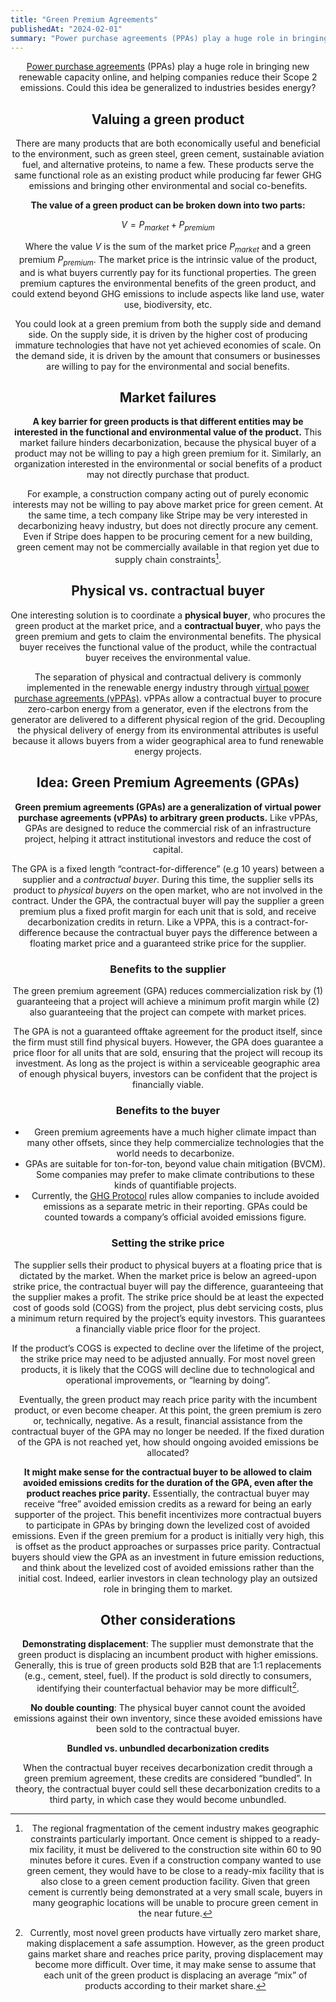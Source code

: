 ```yaml
---
title: "Green Premium Agreements"
publishedAt: "2024-02-01"
summary: "Power purchase agreements (PPAs) play a huge role in bringing new renewable capacity online, and helping companies reduce their Scope 2 emissions. Could this idea be generalized to industries besides energy?"
---
```



<Header title={frontmatter.title} publishedAt={frontmatter.publishedAt} />

[Power purchase agreements](https://en.wikipedia.org/wiki/Power_purchase_agreement) (PPAs) play a huge role in bringing new renewable capacity online, and helping companies reduce their Scope 2 emissions. Could this idea be generalized to industries besides energy?

## Valuing a green product

There are many products that are both economically useful and beneficial to the environment, such as green steel, green cement, sustainable aviation fuel, and alternative proteins, to name a few. These products serve the same functional role as an existing product while producing far fewer GHG emissions and bringing other environmental and social co-benefits.

**The value of a green product can be broken down into two parts:**

$$
V = P_{market} + P_{premium}
$$

Where the value $V$ is the sum of the market price $P_{market}$ and a green premium $P_{premium}$. The market price is the intrinsic value of the product, and is what buyers currently pay for its functional properties. The green premium captures the environmental benefits of the green product, and could extend beyond GHG emissions to include aspects like land use, water use, biodiversity, etc.

You could look at a green premium from both the supply side and demand side. On the supply side, it is driven by the higher cost of producing immature technologies that have not yet achieved economies of scale. On the demand side, it is driven by the amount that consumers or businesses are willing to pay for the environmental and social benefits.

## Market failures

**A key barrier for green products is that different entities may be interested in the functional and environmental value of the product.** This market failure hinders decarbonization, because the physical buyer of a product may not be willing to pay a high green premium for it. Similarly, an organization interested in the environmental or social benefits of a product may not directly purchase that product.

For example, a construction company acting out of purely economic interests may not be willing to pay above market price for green cement. At the same time, a tech company like Stripe may be very interested in decarbonizing heavy industry, but does not directly procure any cement. Even if Stripe does happen to be procuring cement for a new building, green cement may not be commercially available in that region yet due to supply chain constraints[^1].

## Physical vs. contractual buyer

One interesting solution is to coordinate a **physical buyer**, who procures the green product at the market price, and a **contractual buyer**, who pays the green premium and gets to claim the environmental benefits. The physical buyer receives the functional value of the product, while the contractual buyer receives the environmental value.

The separation of physical and contractual delivery is commonly implemented in the renewable energy industry through [virtual power purchase agreements (vPPAs)](https://rmi.org/wp-content/uploads/2018/12/rmi-brc-intro-vppa.pdf). vPPAs allow a contractual buyer to procure zero-carbon energy from a generator, even if the electrons from the generator are delivered to a different physical region of the grid. Decoupling the physical delivery of energy from its environmental attributes is useful because it allows buyers from a wider geographical area to fund renewable energy projects.

## Idea: Green Premium Agreements (GPAs)

**Green premium agreements (GPAs) are a generalization of virtual power purchase agreements (vPPAs) to arbitrary green products.** Like vPPAs, GPAs are designed to reduce the commercial risk of an infrastructure project, helping it attract institutional investors and reduce the cost of capital.

The GPA is a fixed length “contract-for-difference” (e.g 10 years) between a supplier and a _contractual buyer_. During this time, the supplier sells its product to _physical buyers_ on the open market, who are not involved in the contract. Under the GPA, the contractual buyer will pay the supplier a green premium plus a fixed profit margin for each unit that is sold, and receive decarbonization credits in return. Like a VPPA, this is a contract-for-difference because the contractual buyer pays the difference between a floating market price and a guaranteed strike price for the supplier.

### Benefits to the supplier

The green premium agreement (GPA) reduces commercialization risk by (1) guaranteeing that a project will achieve a minimum profit margin while (2) also guaranteeing that the project can compete with market prices.

The GPA is not a guaranteed offtake agreement for the product itself, since the firm must still find physical buyers. However, the GPA does guarantee a price floor for all units that are sold, ensuring that the project will recoup its investment. As long as the project is within a serviceable geographic area of enough physical buyers, investors can be confident that the project is financially viable.

### Benefits to the buyer

- Green premium agreements have a much higher climate impact than many other offsets, since they help commercialize technologies that the world needs to decarbonize.
- GPAs are suitable for ton-for-ton, beyond value chain mitigation (BVCM). Some companies may prefer to make climate contributions to these kinds of quantifiable projects.
- Currently, the [GHG Protocol](https://ghgprotocol.org/sites/default/files/standards/Corporate-Value-Chain-Accounting-Reporing-Standard_041613_2.pdf) rules allow companies to include avoided emissions as a separate metric in their reporting. GPAs could be counted towards a company’s official avoided emissions figure.

### Setting the strike price

The supplier sells their product to physical buyers at a floating price that is dictated by the market. When the market price is below an agreed-upon strike price, the contractual buyer will pay the difference, guaranteeing that the supplier makes a profit. The strike price should be at least the expected cost of goods sold (COGS) from the project, plus debt servicing costs, plus a minimum return required by the project’s equity investors. This guarantees a financially viable price floor for the project.

If the product’s COGS is expected to decline over the lifetime of the project, the strike price may need to be adjusted annually. For most novel green products, it is likely that the COGS will decline due to technological and operational improvements, or “learning by doing”.

Eventually, the green product may reach price parity with the incumbent product, or even become cheaper. At this point, the green premium is zero or, technically, negative. As a result, financial assistance from the contractual buyer of the GPA may no longer be needed. If the fixed duration of the GPA is not reached yet, how should ongoing avoided emissions be allocated?

**It might make sense for the contractual buyer to be allowed to claim avoided emissions credits for the duration of the GPA, even after the product reaches price parity.** Essentially, the contractual buyer may receive “free” avoided emission credits as a reward for being an early supporter of the project. This benefit incentivizes more contractual buyers to participate in GPAs by bringing down the levelized cost of avoided emissions. Even if the green premium for a product is initially very high, this is offset as the product approaches or surpasses price parity. Contractual buyers should view the GPA as an investment in future emission reductions, and think about the levelized cost of avoided emissions rather than the initial cost. Indeed, earlier investors in clean technology play an outsized role in bringing them to market.

## Other considerations

**Demonstrating displacement**: The supplier must demonstrate that the green product is displacing an incumbent product with higher emissions. Generally, this is true of green products sold B2B that are 1:1 replacements (e.g., cement, steel, fuel). If the product is sold directly to consumers, identifying their counterfactual behavior may be more difficult[^2].

**No double counting**: The physical buyer cannot count the avoided emissions against their own inventory, since these avoided emissions have been sold to the contractual buyer.

**Bundled vs. unbundled decarbonization credits**

When the contractual buyer receives decarbonization credit through a green premium agreement, these credits are considered “bundled”. In theory, the contractual buyer could sell these decarbonization credits to a third party, in which case they would become unbundled.

[^1]: The regional fragmentation of the cement industry makes geographic constraints particularly important. Once cement is shipped to a ready-mix facility, it must be delivered to the construction site within 60 to 90 minutes before it cures. Even if a construction company wanted to use green cement, they would have to be close to a ready-mix facility that is also close to a green cement production facility. Given that green cement is currently being demonstrated at a very small scale, buyers in many geographic locations will be unable to procure green cement in the near future.

[^2]: Currently, most novel green products have virtually zero market share, making displacement a safe assumption. However, as the green product gains market share and reaches price parity, proving displacement may become more difficult. Over time, it may make sense to assume that each unit of the green product is displacing an average “mix” of products according to their market share.
